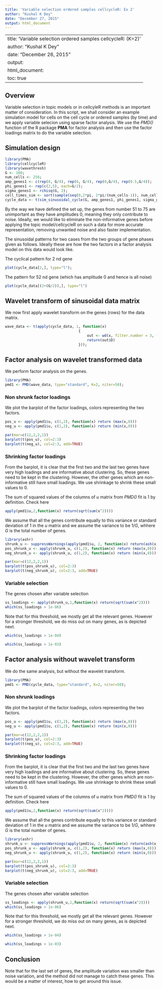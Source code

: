 ```yaml
---
title: 'Variable selection ordered samples cellcycleR: Ex 2'
author: "Kushal K Dey"
date: "December 27, 2015"
output: html_document
---
```

---
title: 'Variable selection ordered samples cellcycleR: (K=2)'
author: "Kushal K Dey"
date: "December 26, 2015"
output: 
  html_document:
    toc: true
---

## Overview

Variable selection in topic models or in cellcyleR methods is an important matter of consideration. In this script, we shall consider an example simulation model for cells on the cell cycle or ordered samples (by time) and we apply variable selecion using sparse factor analysis. We use the *PMD()* function of the R package **PMA**  for factor analysis and then use the factor loadings matrix to do the variable selection.

## Simulation design


```r
library(PMA)
library(cellcycleR)
library(wavethresh)
G <- 100;
num_cells <- 256;
amp_genes1 <- c(rep(8, G/4), rep(6, G/4), rep(0,G/4), rep(0.5,G/4));
phi_genes1 <- rep(c(2,5), each=G/2);
sigma_genes1 <- rchisq(G, 2);
cell_times_sim <- sort(sample(seq(0,2*pi, 2*pi/(num_cells-1)), num_cells, replace=FALSE));
cycle_data <- t(sim_sinusoidal_cycle(G, amp_genes1, phi_genes1, sigma_genes1, cell_times_sim));
```

By the way we have defined the set up, the genes from number $51$ to $75$ are unimportant as they have amplitudes $0$, meaning they only contribute to noise. Ideally, we would like to eliminate the non-informative genes before applying the topic model/cellcycleR on such a data for more accurate representation, removing unwanted noise and also faster implementation.

The sinusoidal patterns for two cases from the two groups of gene phases given as follows. Ideally these are how the two factors in a factor
analysis model on this data would look like.

The cyclical pattern for $2$ nd gene

```r
plot(cycle_data[2,], type="l");
```

The pattern for $52$ nd gene (which has amplitude 0 and hence is all noise)

```r
plot(cycle_data[(2+(G/2)),], type="l")
```

## Wavelet transform of sinusoidal data matrix

We now first apply wavelet transform on the genes (rows) for the data matrix.

```r

wave_data <- t(apply(cycle_data, 1, function(x)
                                  {
                                      out <- wd(x, filter.number = 3, family = "DaubExPhase")
                                      return(out$D)
                                  }));
```


## Factor analysis on wavelet transformed data

We perform factor analysis on the genes.

```r
library(PMA)
pmd1 <- PMD(wave_data, type="standard", K=2, niter=50);
```

### Non shrunk factor loadings

We plot the barplot of the factor loadings, colors representing the two factors.

```r
pos_u <- apply(pmd1$u, c(1,2), function(x) return (max(x,0)))
neg_u <- apply(pmd1$u, c(1,2), function(x) return (min(x,0)))

par(mar=c(12,2,2,1))
barplot(t(pos_u), col=2:3)
barplot(t(neg_u), col=2:3, add=TRUE)

```

### Shrinking factor loadings

From the barplot, it is clear that the first two and the last two genes have very high loadings and are informative about clustering. So, these genes need to be kept in the clustering. However, the other genes which are non-informative still have small loadings. We use shrinkage to shrink these small values to 0.

The sum of squared values of the columns of $u$ matrix from *PMD()* fit is 1 by definition. Check here 

```r
apply(pmd1$u,2,function(x) return(sqrt(sum(x^2))))
```

We assume that all the genes contribute equally to this variance or standard deviation of $1$ in the $u$ matrix and we assume the variance to be $1/G$, whhere $G$ is the total number of genes.

```r
library(ashr)
shrunk_u <- suppressWarnings(apply(pmd1$u, 2, function(x) return(ash(x,sqrt(1/length(x)))$PosteriorMean)));
pos_shrunk_u <- apply(shrunk_u, c(1,2), function(x) return (max(x,0)))
neg_shrunk_u <- apply(shrunk_u, c(1,2), function(x) return (min(x,0)))

par(mar=c(12,2,2,1))
barplot(t(pos_shrunk_u), col=2:3)
barplot(t(neg_shrunk_u), col=2:3, add=TRUE)

```

### Variable selection

The genes chosen after variable selection

```r
ss_loadings <- apply(shrunk_u,1,function(x) return(sqrt(sum(x^2))))
which(ss_loadings > 1e-06)
```

Note that for this threshold, we mostly get all the relevant genes. However for a stronger threshold, we do miss out on many genes, as is depicted next.

```r
which(ss_loadings > 1e-04)
```

```r
which(ss_loadings > 1e-03)
```

## Factor analysis without wavelet transform

We do the same analysis, but without the wavelet transform.

```r
library(PMA)
pmd1 <- PMD(cycle_data, type="standard", K=2, niter=50);
```

### Non shrunk loadings

We plot the barplot of the factor loadings, colors representing the two factors.

```r
pos_u <- apply(pmd1$u, c(1,2), function(x) return (max(x,0)))
neg_u <- apply(pmd1$u, c(1,2), function(x) return (min(x,0)))

par(mar=c(12,2,2,1))
barplot(t(pos_u), col=2:3)
barplot(t(neg_u), col=2:3, add=TRUE)

```

### Shrinking factor loadings

From the barplot, it is clear that the first two and the last two genes have very high loadings and are informative about clustering. So, these genes need to be kept in the clustering. However, the other genes which are non-informative still have small loadings. We use shrinkage to shrink these small values to 0.

The sum of squared values of the columns of $u$ matrix from *PMD()* fit is 1 by definition. Check here 

```r
apply(pmd1$u,2,function(x) return(sqrt(sum(x^2))))
```

We assume that all the genes contribute equally to this variance or standard deviation of $1$ in the $u$ matrix and we assume the variance to be $1/G$, whhere $G$ is the total number of genes.

```r
library(ashr)
shrunk_u <- suppressWarnings(apply(pmd1$u, 2, function(x) return(ash(x,sqrt(1/length(x)))$PosteriorMean)));
pos_shrunk_u <- apply(shrunk_u, c(1,2), function(x) return (max(x,0)))
neg_shrunk_u <- apply(shrunk_u, c(1,2), function(x) return (min(x,0)))

par(mar=c(12,2,2,1))
barplot(t(pos_shrunk_u), col=2:3)
barplot(t(neg_shrunk_u), col=2:3, add=TRUE)

```

### Variable selection

The genes chosen after variable selection

```r
ss_loadings <- apply(shrunk_u,1,function(x) return(sqrt(sum(x^2))))
which(ss_loadings > 1e-06)
```

Note that for this threshold, we mostly get all the relevant genes. However for a stronger threshold, we do miss out on many genes, as is depicted next.

```r
which(ss_loadings > 1e-04)
```

```r
which(ss_loadings > 1e-03)
```


## Conclusion

Note that for the last set of genes, the amplitude variation was smaller than noise variation, and the method did not manage to catch these genes. This would be a matter of interest, how to get around this issue.





